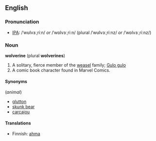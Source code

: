 ==English==
===Pronunciation===
* [[Wiktionary:Pronunciation_key|IPA]]: /ˈwʊlvɜːˌriːn/ ''or'' /ˈwɒlvɜːˌriːn/ (plural /ˈwʊlvɜːˌriːnz/ ''or'' /ˈwɒlvɜːˌriːnz/)

===Noun===
'''wolverine'''  (plural '''wolverines''')
# A solitary, fierce member of the [[weasel]] family; [[Gulo gulo]]
# A comic book character found in Marvel Comics.

====Synonyms====
(''animal'')
* [[glutton]]
* [[skunk bear]]
* [[carcajou]]

====Translations====
*Finnish: [[ahma]]